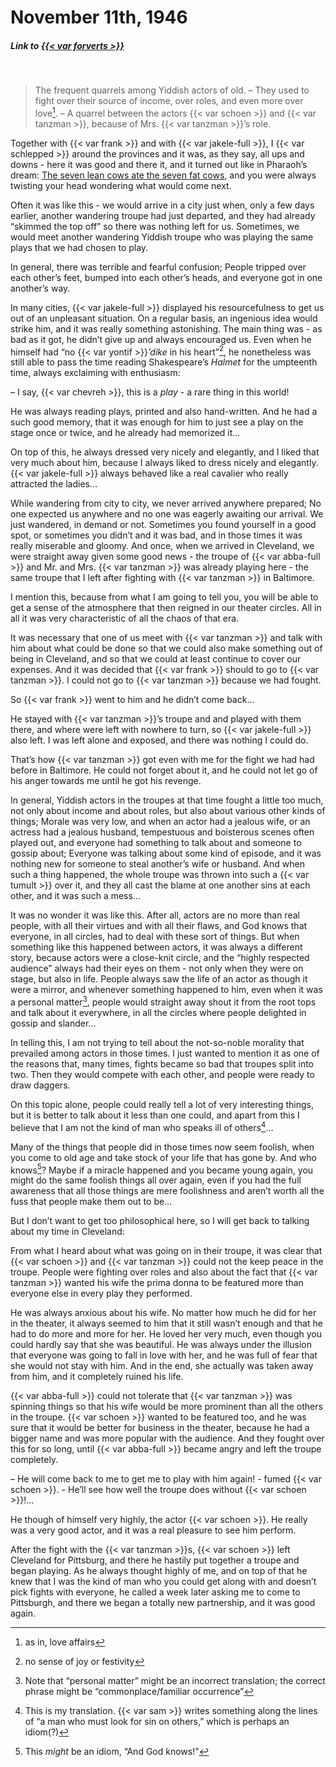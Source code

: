 # November 11th, 1946

##### _Link to [{{< var forverts >}}](https://www.nli.org.il/en/newspapers/frw/1946/11/09/01/)_ {.unnumbered}

<br>

> The frequent quarrels among Yiddish actors of old. -- They used to fight over their source of income, over roles, and even more over love^[as in, love affairs]. -- A quarrel between the actors {{< var schoen >}} and {{< var tanzman >}}, because of Mrs. {{< var tanzman >}}'s role.

Together with {{< var frank >}} and with {{< var jakele-full >}}, I {{< var schlepped >}} around the provinces and it was, as they say, all ups and downs - here it was good and there it, and it turned out like in Pharaoh's dream: [The seven lean cows ate the seven fat cows](https://en.wikipedia.org/wiki/Joseph_(Genesis)#Joseph_in_prison), and you were always twisting your head wondering what would come next.

Often it was like this - we would arrive in a city just when, only a few days earlier, another wandering troupe had just departed, and they had already "skimmed the top off" so there was nothing left for us. Sometimes, we would meet another wandering Yiddish troupe who was playing the same plays that we had chosen to play.

In general, there was terrible and fearful confusion; People tripped over each other's feet, bumped into each other's heads, and everyone got in one another's way.

In many cities, {{< var jakele-full >}} displayed his resourcefulness to get us out of an unpleasant situation. On a regular basis, an ingenious idea would strike him, and it was really something astonishing. The main thing was - as bad as it got, he didn't give up and always encouraged us. Even when he himself had "no {{< var yontif >}}_'dike_ in his heart"^[no sense of joy or festivity], he nonetheless was still able to pass the time reading Shakespeare's _Halmet_ for the umpteenth time, always exclaiming with enthusiasm:

-- I say, {{< var chevreh >}}, this is a _play_ - a rare thing in this world!

He was always reading plays, printed and also hand-written. And he had a such good memory, that it was enough for him to just see a play on the stage once or twice, and he already had memorized it...

On top of this, he always dressed very nicely and elegantly, and I liked that very much about him, because I always liked to dress nicely and elegantly. {{< var jakele-full >}} always behaved like a real cavalier who really attracted the ladies...

While wandering from city to city, we never arrived anywhere prepared; No one expected us anywhere and no one was eagerly awaiting our arrival. We just wandered, in demand or not. Sometimes you found yourself in a good spot, or sometimes you didn't and it was bad, and in those times it was really miserable and gloomy. And once, when we arrived in Cleveland, we were straight away given some good news - the troupe of {{< var abba-full >}} and Mr. and Mrs. {{< var tanzman >}} was already playing here - the same troupe that I left after fighting with {{< var tanzman >}} in Baltimore.

I mention this, because from what I am going to tell you, you will be able to get a sense of the atmosphere that then reigned in our theater circles. All in all it was very characteristic of all the chaos of that era.

It was necessary that one of us meet with {{< var tanzman >}} and talk with him about what could be done so that we could also make something out of being in Cleveland, and so that we could at least continue to cover our expenses. And it was decided that {{< var frank >}} should to go to {{< var tanzman >}}. I could not go to {{< var tanzman >}} because we had fought.

So {{< var frank >}} went to him and he didn't come back...

He stayed with {{< var tanzman >}}'s troupe and and played with them there, and where were left with nowhere to turn, so {{< var jakele-full >}} also left. I was left alone and exposed, and there was nothing I could do.

That's how {{< var tanzman >}} got even with me for the fight we had had before in Baltimore. He could not forget about it, and he could not let go of his anger towards me until he got his revenge.

In general, Yiddish actors in the troupes at that time fought a little too much, not only about income and about roles, but also about various other kinds of things; Morale was very low, and when an actor had a jealous wife, or an actress had a jealous husband, tempestuous and boisterous scenes often played out, and everyone had something to talk about and someone to gossip about; Everyone was talking about some kind of episode, and it was nothing new for someone to steal another's wife or husband. And when such a thing happened, the whole troupe was thrown into such a {{< var tumult >}} over it, and they all cast the blame at one another sins at each other, and it was such a mess...

It was no wonder it was like this. After all, actors are no more than real people, with all their virtues and with all their flaws, and God knows that everyone, in all circles, had to deal with these sort of things. But when something like this happened between actors, it was always a different story, because actors were a close-knit circle, and the "highly respected audience" always had their eyes on them - not only when they were on stage, but also in life. People always saw the life of an actor as though it were a mirror, and whenever something happened to him, even when it was a personal matter^[Note that "personal matter" might be an incorrect translation; the correct phrase might be "commonplace/familiar occurrence"], people would straight away shout it from the root tops and talk about it everywhere, in all the circles where people delighted in gossip and slander...

In telling this, I am not trying to tell about the not-so-noble morality that prevailed among actors in those times. I just wanted to mention it as one of the reasons that, many times, fights became so bad that troupes split into two. Then they would compete with each other, and people were ready to draw daggers.

On this topic alone, people could really tell a lot of very interesting things, but it is better to talk about it less than one could, and apart from this I believe that I am not the kind of man who speaks ill of others^[This is my translation. {{< var sam >}} writes something along the lines of "a man who must look for sin on others," which is perhaps an idiom(?)]...

Many of the things that people did in those times now seem foolish, when you come to old age and take stock of your life that has gone by. And who knows^[This _might_ be an idiom, "And God knows!"]? Maybe if a miracle happened and you became young again, you might do the same foolish things all over again, even if you had the full awareness that all those things are mere foolishness and aren't worth all the fuss that people make them out to be...

But I don't want to get too philosophical here, so I will get back to talking about my time in Cleveland:

From what I heard about what was going on in their troupe, it was clear that {{< var schoen >}} and {{< var tanzman >}} could not the keep peace in the troupe. People were fighting over roles and also about the fact that {{< var tanzman >}} wanted his wife the prima donna to be featured more than everyone else in every play they performed.

He was always anxious about his wife. No matter how much he did for her in the theater, it always seemed to him that it still wasn't enough and that he had to do more and more for her. He loved her very much, even though you could hardly say that she was beautiful. He was always under the illusion that everyone was going to fall in love with her, and he was full of fear that she would not stay with him. And in the end, she actually was taken away from him, and it completely ruined his life.

{{< var abba-full >}} could not tolerate that {{< var tanzman >}} was spinning things so that his wife would be more prominent than all the others in the troupe. {{< var schoen >}} wanted to be featured too, and he was sure that it would be better for business in the theater, because he had a bigger name and was more popular with the audience. And they fought over this for so long, until {{< var abba-full >}} became angry and left the troupe completely.

-- He will come back to me to get me to play with him again! - fumed {{< var schoen >}}. - He'll see how well the troupe does without {{< var schoen >}}!...

He though of himself very highly, the actor {{< var schoen >}}. He really was a very good actor, and it was a real pleasure to see him perform.

After the fight with the {{< var tanzman >}}s, {{< var schoen >}} left Cleveland for Pittsburg, and there he hastily put together a troupe and began playing. As he always thought highly of me, and on top of that he knew that I was the kind of man who you could get along with and doesn't pick fights with everyone, he called a week later asking me to come to Pittsburgh, and there we began a totally new partnership, and it was good again.
